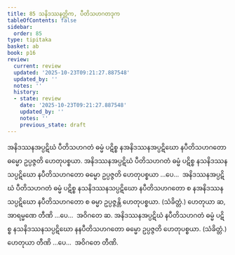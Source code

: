 ```yaml
---
title: 85 သနိဒဿနတ္တိက, ပီတိသဟဂတဒုက
tableOfContents: false
sidebar:
  order: 85
type: tipitaka
basket: ab
book: p16
review:
  current: review
  updated: '2025-10-23T09:21:27.887548'
  updated_by: ''
  notes: ''
  history:
  - state: review
    date: '2025-10-23T09:21:27.887548'
    updated_by: ''
    notes: ''
    previous_state: draft
---
```



<ReviewStatus review={frontmatter.review} showDetails={true} />

<HypothesisAnnotation frontmatter={frontmatter} />

<DynamicBreadcrumb />

<Division number="136" book="p16" e="ch" v="40" p="285">

<Paragraph number="326" book="p16">
အနိဒဿနအပ္ပဋိဃံ ပီတိသဟဂတံ ဓမ္မံ ပဋိစ္စ နအနိဒဿနအပ္ပဋိဃော နပီတိသဟဂတော ဓမ္မော ဥပ္ပဇ္ဇတိ ဟေတုပစ္စယာ. အနိဒဿနအပ္ပဋိဃံ ပီတိသဟဂတံ ဓမ္မံ ပဋိစ္စ နသနိဒဿနသပ္ပဋိဃော နပီတိသဟဂတော ဓမ္မော ဥပ္ပဇ္ဇတိ ဟေတုပစ္စယာ …ပေ…  အနိဒဿနအပ္ပဋိဃံ ပီတိသဟဂတံ ဓမ္မံ ပဋိစ္စ နသနိဒဿနသပ္ပဋိဃော နပီတိသဟဂတော စ နအနိဒဿနသပ္ပဋိဃော နပီတိသဟဂတော စ ဓမ္မာ ဥပ္ပဇ္ဇန္တိ ဟေတုပစ္စယာ. (သံခိတ္တံ.) ဟေတုယာ ဆ, အာရမ္မဏေ တီဏိ …ပေ…  အဝိဂတေ ဆ.
</Paragraph>

<Paragraph number="327" book="p16">
အနိဒဿနအပ္ပဋိဃံ နပီတိသဟဂတံ ဓမ္မံ ပဋိစ္စ နသနိဒဿနသပ္ပဋိဃော နနပီတိသဟဂတော ဓမ္မော ဥပ္ပဇ္ဇတိ ဟေတုပစ္စယာ. (သံခိတ္တံ.) ဟေတုယာ တီဏိ …ပေ…  အဝိဂတေ တီဏိ.
</Paragraph>
</Division>